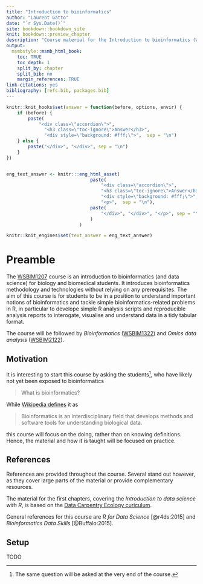 ```yaml
---
title: "Introduction to bioinformatics"
author: "Laurent Gatto"
date: "`r Sys.Date()`"
site: bookdown::bookdown_site
knit: bookdown::preview_chapter
description: "Course material for the Introduction to bioinformatics (WSBIM1207) course at UCLouvain."
output:
  msmbstyle::msmb_html_book:
    toc: TRUE
    toc_depth: 1
    split_by: chapter
    split_bib: no
    margin_references: TRUE
link-citations: yes
bibliography: [refs.bib, packages.bib]
---
```



```r
knitr::knit_hooks$set(answer = function(before, options, envir) {
    if (before) {
        paste(
            "<div class=\"accordion\">",
              "<h3 class=\"toc-ignore\">Answer</h3>",
              "<div style=\"background: #fff;\">",  sep = "\n")
    } else {
        paste("</div>", "</div>", sep = "\n")
    }
})


eng_text_answer <- knitr:::eng_html_asset(
                               paste(
                                   "<div class=\"accordion\">",
                                   "<h3 class=\"toc-ignore\">Answer</h3>",
                                   "<div style=\"background: #fff;\">",
                                   "<p>",  sep = "\n"),
                               paste(
                                   "</div>", "</div>", "</p>", sep = "\n"
                               )
                           )

knitr::knit_engines$set(text_answer = eng_text_answer)
```

# Preamble {-}

The [WSBIM1207](https://uclouvain.be/cours-2018-wsbim1207.html) course
is an introduction to bioinformatics (and data science) for biology
and biomedical students. It introduces bioinformatics methodology and
technologies without relying on any prerequisites. The aim of this
course is for students to be in a position to understand important
notions of bioinformatics and tackle simple bioinformatics-related
problems in R, in particular to develope simple R analysis scripts and
reproducible analysis reports to interogate, visualise and understand
data in a tidy tabular format.

The course will be followed by *Bioinformatics*
([WSBIM1322](https://github.com/UCLouvain-CBIO/WSBIM1322)) and *Omics
data analysis*
([WSBIM2122](https://github.com/UCLouvain-CBIO/WSBIM2122)).

## Motivation {-}

It is interesting to start this course by asking the students[^qst], who
have likely not yet been exposed to bioinformatics

> What is bioinformatics?

[^qst]: The same question will be asked at the very end of the course.

While [Wikipedia
defines](https://en.wikipedia.org/wiki/Bioinformatics) it as

> Bioinformatics is an interdisciplinary field that develops methods
  and software tools for understanding biological data.

this course will focus on the doing, rather than on knowing
definitions. Hence, the material and how it is taught will be focused
on practice.

## References

References are provided throughout the course. Several stand out
however, as they cover large parts of the material or provide
complementary resources.

The material for the first chapters, covering the *Introduction to
data science with R*, is based on the [Data Carpentry Ecology
curiculum](https://datacarpentry.org/lessons/#ecology-workshop).

General references for this course are *R for Data Science*
[@r4ds:2015] and *Bioinformatics Data Skills* [@Buffalo:2015].

## Setup

TODO
